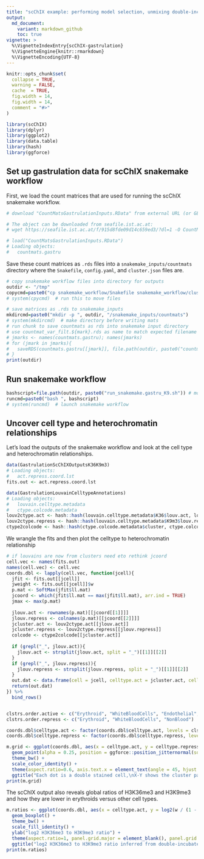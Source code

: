 ```yaml
---
title: "scChIX example: performing model selection, unmixing double-incubated cells, and linking UMAPs"
output:
  md_document:
    variant: markdown_github
    toc: true
vignette: >
  %\VignetteIndexEntry{scChIX-gastrulation}
  %\VignetteEngine{knitr::rmarkdown}
  %\VignetteEncoding{UTF-8}
---
```



```r
knitr::opts_chunk$set(
  collapse = TRUE,
  warning = FALSE,
  cache  = TRUE,
  fig.width = 14,
  fig.width = 14,
  comment = "#>"
)
```


```r
library(scChIX)
library(dplyr)
library(ggplot2)
library(data.table)
library(hash)
library(ggforce)
```

## Set up gastrulation data for scChIX snakemake workflow 

First, we load the count matrices that are used for running the scChIX snakemake workflow. 

```r
# download "CountMatsGastrulationInputs.RData" from external URL (or GEO) because github doesn't allow files >100MB. 

# The object can be downloaded from seafile.ist.ac.at: 
# wget https://seafile.ist.ac.at/f/915d8fde09d14c659ed3/?dl=1 -O CountMatsGastrulationInputs.RData

# load("CountMatsGastrulationInputs.RData")
# Loading objects:
#   countmats.gastru

```

Save these count matrices as `.rds` files into a `snakemake_inputs/countmats` directory where the `Snakefile`, `config.yaml`, and `cluster.json` files are. 

```r
# copy snakemake workflow files into directory for outputs
outdir <- "/tmp"
copycmd=paste0("cp snakemake_workflow/Snakefile snakemake_workflow/cluster.json snakemake_workflow/config.yaml snakemake_workflow/run_snakemake.gastru_K9.sh", outdir)
# system(cpycmd)  # run this to move files

# save matrices as .rds to snakemake_inputs
mkdircmd=paste0("mkdir -p ", outdir, "/snakemake_inputs/countmats")
# system(mkdircmd)  # make directory before writing mats
# run chunk to save countmats as rds into snakemake input directory
# use countmat_var_filt.${mark}.rds as name to match expected filename in Snakemake workflow
# jmarks <- names(countmats.gastru); names(jmarks)
# for (jmark in jmarks){
#   saveRDS(countmats.gastru[[jmark]], file.path(outdir, paste0("countmat_var_filt.", jmark, ".rds")))
# }
print(outdir)
```

## Run snakemake workflow 

```r
bashscript=file.path(outdir, paste0("run_snakemake.gastru_K9.sh")) # modify for your specific conda environment and HPC cluster settings
runcmd=paste0("bash ", bashscript)
# system(runcmd)  # launch snakemake workflow
```

## Uncover cell type and heterochromatin relationships

Let's load the outputs of the snakemake workflow and look at the cell type and 
heterochromatin relationships. 

```r
data(GastrulationScChIXOutputsK36K9m3)
# Loading objects:
#   act.repress.coord.lst
fits.out <- act.repress.coord.lst

data(GastrulationLouvainCelltypeAnnotations)
# Loading objects:
#   louvain.celltype.metadata
#   ctype.colcode.metadata
louv2ctype.act <- hash::hash(louvain.celltype.metadata$K36$louv.act, louvain.celltype.metadata$K36$cluster)
louv2ctype.repress <- hash::hash(louvain.celltype.metadata$K9m3$louv.repress, louvain.celltype.metadata$K9m3$cluster)
ctype2colcode <- hash::hash(ctype.colcode.metadata$cluster, ctype.colcode.metadata$colorcode)
```

We wrangle the fits and then plot the celltype to heterochromatin relationship 

```r
# if louvains are now from clusters need eto rethink jcoord
cell.vec <- names(fits.out)
names(cell.vec) <- cell.vec
coords.dbl <- lapply(cell.vec, function(jcell){
  jfit <- fits.out[[jcell]]
  jweight <- fits.out[[jcell]]$w
  p.mat <- SoftMax(jfit$ll.mat)
  jcoord <- which(jfit$ll.mat == max(jfit$ll.mat), arr.ind = TRUE)
  jmax <- max(p.mat)
  
  jlouv.act <- rownames(p.mat)[[jcoord[[1]]]]
  jlouv.repress <- colnames(p.mat)[[jcoord[[2]]]]
  jcluster.act <- louv2ctype.act[[jlouv.act]]
  jcluster.repress <- louv2ctype.repress[[jlouv.repress]]
  colcode <- ctype2colcode[[jcluster.act]]
  
  if (grepl("_", jlouv.act)){
    jlouv.act <- strsplit(jlouv.act, split = "_")[[1]][[2]]
  }
  if (grepl("_", jlouv.repress)){
    jlouv.repress <- strsplit(jlouv.repress, split = "_")[[1]][[2]]
  }
  out.dat <- data.frame(cell = jcell, celltype.act = jcluster.act, celltype.repress = jcluster.repress, colcode = colcode, lnprob = jmax, w = jweight, stringsAsFactors = FALSE)
  return(out.dat)
}) %>%
  bind_rows()


clstrs.order.active <- c("Erythroid", "WhiteBloodCells", "Endothelial", "NeuralTubeNeuralProgs", "Neurons", "SchwannCellPrecursor", "Epithelial", "MesenchymalProgs", "Cardiomyocytes")
clstrs.order.repress <- c("Erythroid", "WhiteBloodCells", "NonBlood")

coords.dbl$celltype.act <- factor(coords.dbl$celltype.act, levels = clstrs.order.active)
coords.dbl$celltype.repress <- factor(coords.dbl$celltype.repress, levels = clstrs.order.repress)

m.grid <- ggplot(coords.dbl, aes(x = celltype.act, y = celltype.repress, color = colcode)) +
  geom_point(alpha = 0.25, position = ggforce::position_jitternormal(sd_x = 0.08, sd_y = 0.08)) +
  theme_bw() +
  scale_color_identity() + 
  theme(aspect.ratio=0.6, axis.text.x = element_text(angle = 45, hjust = 1, vjust = 1)) + 
  ggtitle("Each dot is a double stained cell,\nX-Y shows the cluster pair it is assigned")
print(m.grid)
```

The scChIX output also reveals global ratios of H3K36me3 and H3K9me3 and how they are lower in erythroids versus other cell types.


```r
m.ratios <- ggplot(coords.dbl, aes(x = celltype.act, y = log2(w / (1 - w)), fill = colcode)) +
  geom_boxplot() + 
  theme_bw() +
  scale_fill_identity() + 
  ylab("log2 H3K36me3 to H3K9me3 ratio") + 
  theme(aspect.ratio=1, panel.grid.major = element_blank(), panel.grid.minor = element_blank(), axis.text.x = element_text(angle = 45, hjust = 1, vjust = 1)) + 
  ggtitle("log2 H3K36me3 to H3K9me3 ratio inferred from double-incubated cells")
print(m.ratios)
```




